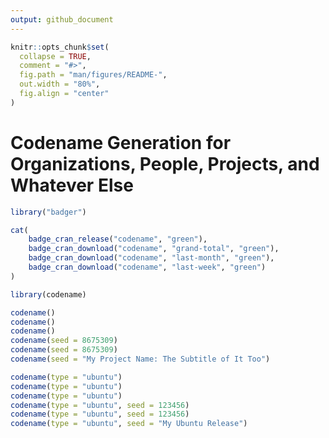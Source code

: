 ```yaml
---
output: github_document
---
```


```r
knitr::opts_chunk$set(
  collapse = TRUE,
  comment = "#>",
  fig.path = "man/figures/README-",
  out.width = "80%",
  fig.align = "center"
)
```

# Codename Generation for Organizations, People, Projects, and Whatever Else

```r
library("badger")
```

```r
cat(
	badge_cran_release("codename", "green"),
	badge_cran_download("codename", "grand-total", "green"),
	badge_cran_download("codename", "last-month", "green"),
	badge_cran_download("codename", "last-week", "green")
)
```


```r
library(codename)

codename()
codename()
codename()
codename(seed = 8675309)
codename(seed = 8675309)
codename(seed = "My Project Name: The Subtitle of It Too")

codename(type = "ubuntu")
codename(type = "ubuntu")
codename(type = "ubuntu")
codename(type = "ubuntu", seed = 123456)
codename(type = "ubuntu", seed = 123456)
codename(type = "ubuntu", seed = "My Ubuntu Release")

```
